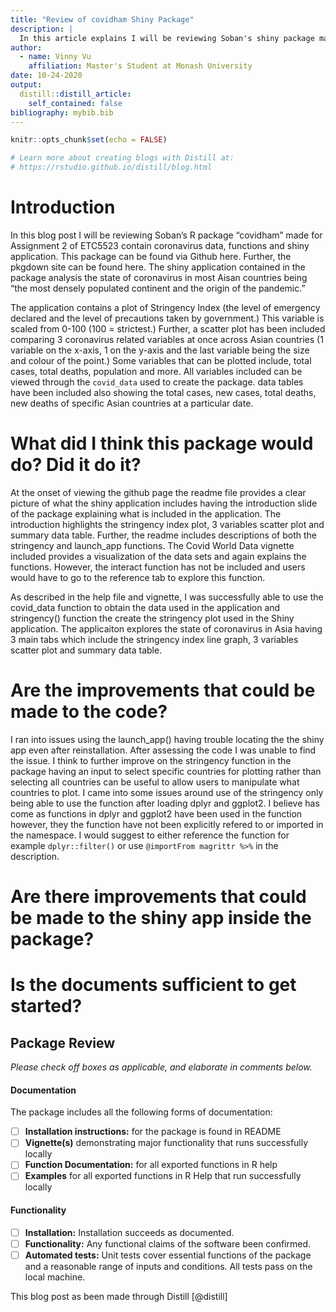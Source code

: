 ```yaml
---
title: "Review of covidham Shiny Package"
description: |
  In this article explains I will be reviewing Soban's shiny package made for Assignment 2 of ETC5523
author:
  - name: Vinny Vu
    affiliation: Master's Student at Monash University
date: 10-24-2020
output:
  distill::distill_article:
    self_contained: false
bibliography: mybib.bib
---
```


```r
knitr::opts_chunk$set(echo = FALSE)

# Learn more about creating blogs with Distill at:
# https://rstudio.github.io/distill/blog.html

```

# Introduction 

In this blog post I will be reviewing Soban's R package "covidham" made for Assignment 2 of ETC5523 contain coronavirus data, functions and shiny application. This package can be found via Github here. Further, the pkgdown site can be found here. The shiny application contained in the package analysis the state of coronavirus in most Aisan countries being "the most densely populated continent and the origin of the pandemic." 

The application contains a plot of Stringency Index (the level of emergency declared and the level of precautions taken by government.) This variable is scaled from 0-100 (100 = strictest.) Further, a scatter plot has been included comparing 3 coronavirus related variables at once across Asian countries (1 variable on the x-axis, 1 on the y-axis and the last variable being the size and colour of the point.) Some variables that can be plotted include, total cases, total deaths, population and more. All variables included can be viewed through the `covid_data` used to create the package. data tables have been included also showing the total cases, new cases, total deaths, new deaths of specific Asian countries at a particular date.

# What did I think this package would do? Did it do it?

At the onset of viewing the github page the readme file provides a clear picture of what the shiny application includes having the introduction slide of the package explaining what is included in the application. The introduction highlights the stringency index plot, 3 variables scatter plot and summary data table. Further, the readme includes descriptions of both the stringency and launch_app functions. The Covid World Data vignette included provides a visualization of the data sets and again explains the functions. However, the interact function has not be included and users would have to go to the reference tab to explore this function. 

As described in the help file and vignette, I was successfully able to use the covid_data function to obtain the data used in the application and stringency() function the create the stringency plot used in the Shiny application. The applicaiton explores the state of coronavirus in Asia having 3 main tabs which include the stringency index line graph, 3 variables scatter plot and summary data table.  

# Are the improvements that could be made to the code? 

I ran into issues using the launch_app() having trouble locating the the shiny app even after reinstallation. After assessing the code I was unable to find the issue. I think to further improve on the stringency function in the package having an input to select specific countries for plotting rather than selecting all countries can be useful to allow users to manipulate what countries to plot. I came into some issues around use of the stringency only being able to use the function after loading dplyr and ggplot2. I believe has come as functions in dplyr and ggplot2 have been used in the function however, they the function have not been explicitly refered to or imported in the namespace. I would suggest to either reference the function for example `dplyr::filter()` or use `@importFrom magrittr %>%` in the description. 

# Are there improvements that could be made to the shiny app inside the package? 

# Is the documents sufficient to get started? 

## Package Review

*Please check off boxes as applicable, and elaborate in comments below.*

#### Documentation

The package includes all the following forms of documentation:

- [ ] **Installation instructions:** for the package is found in README  
- [ ] **Vignette(s)** demonstrating major functionality that runs successfully locally  
- [ ] **Function Documentation:** for all exported functions in R help  
- [ ] **Examples** for all exported functions in R Help that run successfully locally  

#### Functionality

- [ ] **Installation:** Installation succeeds as documented.  
- [ ] **Functionality:** Any functional claims of the software been confirmed.  
- [ ] **Automated tests:** Unit tests cover essential functions of the package  
and a reasonable range of inputs and conditions. All tests pass on the local machine.  




This blog post as been made through Distill [@distill]

